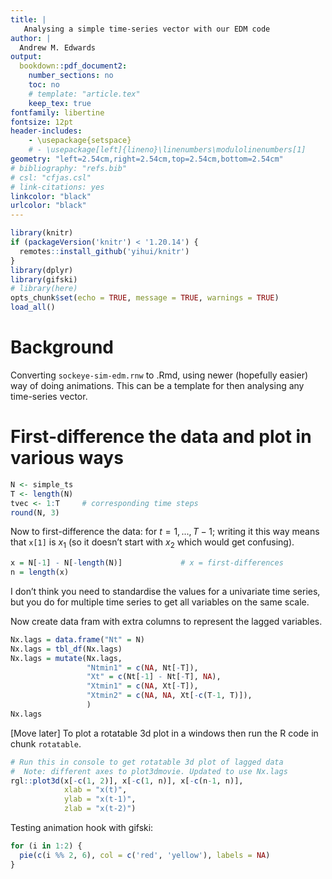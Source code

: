 ```yaml
---
title: |
   Analysing a simple time-series vector with our EDM code
author: |
  Andrew M. Edwards
output:
  bookdown::pdf_document2:
    number_sections: no
    toc: no
    # template: "article.tex"
    keep_tex: true
fontfamily: libertine
fontsize: 12pt
header-includes:
    - \usepackage{setspace}
    # - \usepackage[left]{lineno}\linenumbers\modulolinenumbers[1]
geometry: "left=2.54cm,right=2.54cm,top=2.54cm,bottom=2.54cm"
# bibliography: "refs.bib"
# csl: "cfjas.csl"
# link-citations: yes
linkcolor: "black"
urlcolor: "black"
---
```


<!-- To run:
  rmarkdown::render("analyse-simple-time-series.Rmd")
   or (probably) the knit button in RStudio -->

\begin{center}
\today
\end{center}


```r
library(knitr)
if (packageVersion('knitr') < '1.20.14') {
  remotes::install_github('yihui/knitr')
}
library(dplyr)
library(gifski)
# library(here)
opts_chunk$set(echo = TRUE, message = TRUE, warnings = TRUE)
load_all()
```

# Background

Converting `sockeye-sim-edm.rnw` to .Rmd, using newer (hopefully easier) way of
doing animations. This can be a template for then analysing any time-series vector.

# First-difference the data and plot in various ways

```r
N <- simple_ts
T <- length(N)
tvec <- 1:T     # corresponding time steps
round(N, 3)
```


Now to first-difference the data:
\begin{equation}
x_t = N_{t+1} - N_t
\end{equation}
for $t=1, ..., T-1$; writing it this way means that `x[1]` is $x_1$ (so it
doesn't start with $x_2$ which would get confusing).
```r
x = N[-1] - N[-length(N)]             # x = first-differences
n = length(x)
```

I don't think you need to standardise the values for a
univariate time series, but you do for multiple time series to get all variables
on the same scale.

Now create data fram with extra columns to represent the lagged variables.
```r
Nx.lags = data.frame("Nt" = N)
Nx.lags = tbl_df(Nx.lags)
Nx.lags = mutate(Nx.lags,
                 "Ntmin1" = c(NA, Nt[-T]),
                 "Xt" = c(Nt[-1] - Nt[-T], NA),
                 "Xtmin1" = c(NA, Xt[-T]),
                 "Xtmin2" = c(NA, NA, Xt[-c(T-1, T)]),
                 )
Nx.lags
```

[Move later] To plot a rotatable 3d plot in a windows then run the R code in chunk `rotatable`.


```r
# Run this in console to get rotatable 3d plot of lagged data
#  Note: different axes to plot3dmovie. Updated to use Nx.lags
rgl::plot3d(x[-c(1, 2)], x[-c(1, n)], x[-c(n-1, n)],
            xlab = "x(t)",
            ylab = "x(t-1)",
            zlab = "x(t-2)")
```


Testing animation hook with gifski:
```r
for (i in 1:2) {
  pie(c(i %% 2, 6), col = c('red', 'yellow'), labels = NA)
}
```




<!--

This is sockeye-sim-edm.rnw, gradually moving what I need to the uncommented
 .Rmd above:

require(rEDM)
require(rgl)                 # for plot3d
require(scatterplot3d)       # for scatterplot3d()

# require(knitr)             # Need to run before using knit command
source("../../functions.r")
source("SockeyeSim.r")
figwidth = 5.7 #*1.5
figheight = 7 # 6
png.res = 300         # png resolution
# sigma = 0                   # standard deviation of process noise -- needed
                            #  here for headings etc.

# Options for knitr
# cache=TRUE tells knitr to build all the plots into a cache directory
# which is defined here as knitr-cache/
# When the latex part is run, these plots will be inserted automatically.
# If you WANT TO REMAKE THE PLOTS, YOU MUST DELETE THIS DIRECTORY.
# If you don't, the cached plots from last time will be used.
opts_chunk$set(dev = 'pdf', # 'cairo_ps',
               # dev.args=list(type="cairo"),
               fig.path = 'knitr-cache/',
               # fig.dpi = png.res,  # think not to use for .pdf
               # fig.dpi = 96,
               fig.width = figwidth,
               fig.height = figheight,
               fig.align = 'center',
               echo = TRUE,         # same as .Snw was
               results = 'markup',
               comment = NA,
               prompt = TRUE,
               message = FALSE,
               warning = FALSE,
               cache = TRUE,
               cache.path = 'knitr-cache/',
               autodep = TRUE,
               error = FALSE)
@



<<settings, eval=TRUE, echo=TRUE, results='hide'>>=
late.num = 3
late.col = "red"
plot.end.N = 100   # length(N)
@



<<fig-setting, echo=FALSE, results='hide'>>=
plot.end.x = plot.end.N - 1   # length(x)
@

\begin{figure}[tp]
<<just-data, echo=FALSE, out.width='110%'>>=
# Use plotPanelMovie.df2() to just plot a modified final panel of the
#  movie (no EDM calcs, no cobwebbing). Keep late.col since useful.
plotPanelMovie.df2(Nx.lags = Nx.lags, "knitr-cache/justData.pdf",
          start = 1,
          end = plot.end.x,
          only.final.plot = TRUE,
          cobwebbing = FALSE,
          late.num = late.num,
          late.col = late.col,
          open.pdf = FALSE
          )
@
\caption{Before doing EDM, this shows the data in various ways:
   time series of $N_t$ and $x_t$,
   plus phase plots of $N_t$ vs $N_{t-1}$, $x_t$ vs $x_{t-1}$ (as used for $E=2$)
   and $x_t$ vs $x_{t-1}$ vs $x_{t-2}$ (as used for $E=3$).
   The last \Sexpr{late.num} points are in \Sexpr{late.col}, with the final
   one as a star.
   In the $x_t$ time series, the values of $x_t$ are also plotted in
   a vertical line (with $t<0$) which is the one-dimensional equivalent of
   a phase plot for $E=1$. Animated version (with EDM results) is in
   Figure~\ref{fig:panelMovie}.}
\end{figure}

\section{EDM: $\rho$ versus $E$ for two libraries and leave-one-out}

First library is half of the points, second is leave-one-out,
third is longer library of three-quarters of the points.

<<>>=
# Set range of E values (can extend based on the results if necessary) and tau
Erange = 1:10
tau=1
@

Half the points for the library:

<<echo=TRUE>>=
# Set up library and prediction. Try half the points for library:
half = round(n/2)
lib = c(1, half)
pred = c(half+1, n)

simplex.out = simplex(x, lib, pred, E = Erange, tau=tau)
simplex.out
@

Leave-one-out:
<<>>=
simplex.out2 = simplex(x, E = Erange, tau=tau)
simplex.out2
@

Larger library using three-quarters of the data:
<<>>=
larger = 1.5 * half
lib3 = c(1, larger)
pred3 = c(larger + 1, n)

simplex.out3 = simplex(x, lib3, pred3, E = Erange, tau=tau)
simplex.out3
@

<<rho-vs-E-settings, echo=FALSE, results='hide'>>=
cols = c("red", "blue", "green")
type1 = "o"
@


\begin{figure}[tp]
<<rho-vs-E, echo=FALSE, fig.height=figheight/1.5, fig.width=figwidth/1.5>>=
plot(simplex.out$E, simplex.out$rho,
     ylim = c(0,1),
     col = cols[1],
     type = type1,
     xlab = "Embedding Dimension (E)",
     ylab = "Forecast Skill (rho)"
     )
points(simplex.out2$E, simplex.out2$rho,
     col = cols[2],
     type = type1)
points(simplex.out3$E, simplex.out3$rho,
     col = cols[3],
     type = type1)
legend("bottomright", pch=1, c("library 1/2", "leave-one-out", "library 3/4"),
       col=cols, cex = 0.7)
@
\caption{Forecasting skill $\rho$ as a function of embedding
  dimension $E$ using library of \Sexpr{lib[1]}:\Sexpr{lib[2]} and prediction of
  \Sexpr{pred[1]}:\Sexpr{pred[2]}, or using leave-one-out, or using longer
  library of \Sexpr{lib3[1]}:\Sexpr{lib3[2]} (with prediction of
  \Sexpr{pred3[1]}:\Sexpr{pred3[2]}). Leave-one-out seems to give the
  `smoothest' kind of results -- others look a bit erratic but may be due
  to small numbers of predictions (predicting less values for the longer
  library, which may affect $\rho$).}
\label{fig:rho-vs-E}
\end{figure}

\subsection{Conclusion -- which library to go forward with}

So leave-one-out [check manually for new data sets since not automated]
gives the highest overall $\rho$, namely
$\rho=$\Sexpr{round(simplex.out2[which.max(simplex.out2[,"rho"]), "rho"], 3)}
with $E=$\Sexpr{simplex.out2[which.max(simplex.out2[,"rho"]), "E"]}.
So from now on just use that for the library setting.

\section{Extended results for the library that we're going forward with}


So the lagged sequence of data points (from Sugihara and May, 1990) is
$\{x_t, x_{t-\tau}, x_{t-2\tau}, ..., x_{t-(E-1)\tau} \}$ which for $E=1$
(and $\tau=1$) is just
$\{x_t\}$, and the idea is that you predict $x_{t+1}$.
% So you can't predict time step [not row] \Sexpr{pred[1]} (as you need the
% previous value and that is not available due to the value of {\tt pred}),
% i.e. $x_{\Sexpr{pred[1]}}$, but you can predict $x_{\Sexpr{pred[1]+1}}$.

More generally, you need $E$ values to make a point in $E$-dimensional space,
you form the
simplex of $E+1$ nearest neighbours from the library, and then project ahead
once to estimate where $x_{t+1}$ will likely end up.

% \subsection{Observations and predictions}

% <<echo=false, results=hide, eval=false>>=
% png("simp.png", height = figheight, width = 1.5*figwidth,
%    units = "in", res = png.res)
%plot(simp.E1$model_output$time, simp.E1$model_output$obs,
%     xlim = c(-10, n+10),
%     xlab = "Time",
%     ylab = "Value") # original data (minus first point)
%points(simp.E1$model_output$pred, pch=20, col=cols[1])
%points(simp.E3$model_output$pred, pch=20, col=cols[2])
%legend("bottomleft", pch=c(1, 20, 20),
%       c("data", "E=1 fit", "E=3 fit"),
%       col=c("black", cols))
%dev.off()
% @

% \onefigpng{simp}{Original observations (except first point and final ones)
% and the predicted ones
% (red). For $E=1$ there are Sexpr{sum(!is.na(simp.E1$model_output$pred))}
% predicted values;
% for the $E=3$ case there are
% Sexpr{sum(!is.na(simp.E3$model_output$pred))}. This is because {\tt pred is}
% c(\Sexpr{pred[1]}, \Sexpr{pred[2]}) and so there are \Sexpr{diff(pred)+1}
% values available to use for prediction but you need $E$ values before a
% predicted value; see text.}{6}

<<echo=FALSE, eval=FALSE>>=
#% rho.maybe =
#    cor(simp.E1$model_output$obs, simp.E1$model_output$pred, use="complete.obs")
#                                        # So this should be rho for E=1, and
#                                        #  presumably shows up in the stats
#                                        #  data.frame?
#rho.maybe
#simp.E1$stats$rho              # Good. This is also:
#
#simplex.out[1,"rho"]
#simplex.out[3,"rho"]

# So what does simplex() actually do???
# simplex  # not running
# I don't get what things like
#    model$set_time(time)
#    model$run()
#  do (though first presumably assigns model$set_time to be time?).
# Thinking that
#    model = new(LNLP)
#  is the key - LNLP seems to be a C++ compiled object by Hao Ye:
#   https://www.rdocumentation.org/packages/rEDM/versions/0.4.4/topics/LNLP
#
# So being already compiled means that we can't really delve into the details.
@

Figure~\ref{fig:rho-vs-E} already had some results for leave-one-out,
but doing from scratch here since need the extensive results with
all the predictions and observations
in order to make Figure~\ref{fig:panelMovie}.

<<leaveone>>=
leave.one = simplex(x, stats_only = FALSE)
summary(leave.one)
# results now (2019) in a data frame, where "model\_output" column is a data
# frame of the full results (used to be a list)
leave.one[1,]
# summary(leave.one[[1]]$model_output)
summary(leave.one[,"model_output"][[1]])  # New format
head(leave.one[,"model_output"][[1]])
tail(leave.one[,"model_output"][[1]])

# Note that first value of time is 2 in that, and in:
summary(leave.one[,"model_output"][[3]])  # New format
# (they should probably have kept time as each row), but that with E=3
# this one has 3 NaN's in the prediction column. Namely:
head(leave.one[,"model_output"][[3]])
# and
tail(leave.one[,"model_output"][[3]])
@

Okay, that makes sense. Now add extra columns to {\tt Nx.lags}, one for
each value of $E$ that we want to look at.

<<>>=
Evec = 1:5               # Values of E to look at; assumes these correspond
                         #  to elements of leave.one[[]]
# Also assuming that the results dataframe starts at time = 2 in first row.
#  If want to change that then have to edit the indexing in the following.
dim(Nx.lags)
head(Nx.lags)
tail(Nx.lags)
# Verify that the xt and obs agree, having worked out the shift
check1 = Nx.lags$"xt"
check2 = leave.one[,"model_output"][[3]]$obs
         # leave.one[[3]]$model_output$obs    # Just pick a value of E
length(check2)                                # One less because rEDM
                                              #  removes the first obs, maybe
                                              #  because you know that it can
                                              #  never be predicted.
check2 = c(NA, check2)
range(check2 - check1, na.rm=TRUE)
if(max(abs(range(check2 - check1, na.rm=TRUE))) > 0) stop("Check check2.")

rhoForE = vector()                    # rho corresponding to each E
for(j in 1:length(Evec))
  {
    new.col.name = paste0("xtPredEeq", Evec[j])
    Nx.lags = mutate(Nx.lags,
                     new = c(NA, leave.one[,"model_output"][[j]]$pred))
    names(Nx.lags)[names(Nx.lags) == "new"] = new.col.name
    rhoForE[j] =  leave.one[j, "rho"]  # leave.one[[j]]$stats[,"rho"]
  }

head(Nx.lags)
@

% **Edit code to plot $E$ vs $rho$. Not sure why I said that, as already done
%  in earlier calculations. I meant to do from Nx.lags. This is fine for now,
%  just not very general.

<<echo=FALSE, results='hide'>>=
## ----rho vs. E
##cols = c("red", "blue", "green")
# png("rho-vs-E-leaveone.png", height = figheight/1.5, width = figwidth/1.5,
#    units = "in", res = png.res)
# par(mar = c(4,4,1,1), mgp = c(2.5, 1, 0))
#plot(simplex.out$E, simplex.out$rho,
#     ylim = c(0,1),
#     col = cols[1],
#     xlab = "Embedding Dimension (E)",
#     ylab = "Forecast Skill (rho)"
#     )
#points(simplex.out2$E, simplex.out2$rho,
#     col = cols[2])
#points(simplex.out3$E, simplex.out3$rho,
#     col = cols[3])
#legend("bottomright", pch=1, c("library", "leave-one-out", "longer library"),
#       col=cols, cex = 0.7)
# dev.off()
@

% \onefigpng{rho-vs-E-leaveone}{Forecasting skill $\rho$ as a function of embedding
%  dimension $E$ using library of \Sexpr{lib[1]}:\Sexpr{lib[2]} and prediction of
%  \Sexpr{pred[1]}:\Sexpr{pred[2]}, or using leave-one-out, or using longer
%  library of \Sexpr{lib3[1]}:\Sexpr{lib3[2]} (with prediction of
%  \Sexpr{pred3[1]}:\Sexpr{pred3[2]}). Leave-one-out seems to give the
%  `smoothest' kind of results -- others look a bit erratic but may be due
%  to small numbers of predictions (predicting less values for the longer
%  library, which may affect $\rho$).}{4}


% Do animation this original way, else knitr creates one .pdf for each frame
<<eval=TRUE, echo=FALSE, results='hide'>>=
plotPanelMovie.df2(Nx.lags = Nx.lags, "knitr-cache/panelMovie.pdf",
          Evec = Evec, Ecols = c("orange", "blue", "green", "red", "black"),
          rhoForE = rhoForE, height = 1.4*figheight, width = 1.2*figwidth,
          end = plot.end.x,
          late.num = late.num,
          late.col = late.col
          )             #end = plot.end.x,
@
\begin{figure}
\begin{center}
\animategraphics[controls, width=1.2\linewidth]{2}{knitr-cache/panelMovie}{}{}
\end{center}
\caption{Animation of figures, showing time series of $N_t$ and $x_t$,
  phase plots of $N_t$ vs $N_{t-1}$, $x_t$ vs $x_{t-1}$ (as used for $E=2$)
  and $x_t$ vs $x_{t-1}$ vs $x_{t-2}$ (as used for $E=3$),
  and prediction of $x_t$ vs its observed value. The prediction
  uses the previous points $x_{t-E}$, $x_{t-E+1}$, ..., $x_{t-1}$, which is
  slightly different formulation to earlier explanation (for which we were
  predicting
  $x_{t+1}$). In the $x_t$ time series, the values of $x_t$ are also plotted in a
  vertical line (with $t<0$) which is the one-dimensional equivalent of
  a phase plot for $E=1$.
  \label{fig:panelMovie}}
\end{figure}



\clearpage


\section{Varying tp, the prediction horizon (how far ahead to forecast)}

Default for {\tt tp} is 1, but can make it a vector.
Using leave-one-out (code up to now had this with {\tt lib} and {\tt pred}).

<<>>=
tp.vec = 1:10
simp.tpE1 = simplex(x, E = 1, tp = tp.vec)
simp.tpE2 = simplex(x, E = 2, tp = tp.vec)
simp.tpE3 = simplex(x, E = 3, tp = tp.vec)
simp.tpE4 = simplex(x, E = 4, tp = tp.vec)
head(simp.tpE3)
@

Still not really quite sure what the {\tt const\_*} values are -- they are for
the `constant predictor', which I think is just a simple model (see Sugihara
and May 1990 -- it could be the autoregressive linear model mentioned in their
Fig.~4b).

\begin{figure}[tp]
<<vary-tp, echo=FALSE, fig.height=figheight/1.5, fig.width=figwidth/1.5>>=
plot(simp.tpE1$tp, simp.tpE1$rho,
     ylim = c(0,1),
     col = cols[1],
     pch = 20,
     type = "o",
     xlab = "Time to Prediction (tp)",
     ylab = "Forecast Skill (rho)")
points(simp.tpE2$tp, simp.tpE2$rho, type = "o")
points(simp.tpE3$tp, simp.tpE3$rho, type = "o",
     col = cols[2], pch=20)
points(simp.tpE4$tp, simp.tpE4$rho, type = "o",
     col = cols[3], pch=20)
legend("topright", pch=c(20, 1, 20), c("E=1", "E=2", "E=3", "E=4"),
       col=c(cols[1], "black", cols[2], cols[3]))
@
\caption{Forecast skill as a function of how far ahead we are
predicting. Best is clearly for $t_p = 1$, so sticking with that from now on.
Saved equivalent figure that used {\tt lib} and {\tt pred} as
{\tt vary-tp-lib-pred.png} -- that shows a general decline and then a
second peak (not as high) at roughtly $t_p = 7$ or $8$.
For $E=1$ and $2$ it also clearly has another peak at $t_p = 4$.}
\label{fig:vary-tp}
\end{figure}

\section{{\tt s\_map} function to test for nonlinearity}

\subsection{From Chang et al.~(2007)}

Based on understanding this better from Chang et al.~(2017)
`EDM for Beginners' paper (though I'm not sure their {\bf d} vectors are
actually vectors):

S-map technique uses a weighting function
$w({\bf d}) = \exp(- \theta {\bf d} /d_m)$
where ${\bf d}$ is a vector of the distance between the predictee and each
library point, $d_m$ is the mean distance of `all paired library points'
(presumably just the mean of d?) and $\theta$ is a parameter representing
the degree of nonlinearity.

So if $\theta = 0$, all library points have the same weight regardless of the
local state of the predictee, as $w({\bf d})=1$ so all point are equally
weighted, no matter how close they are to the predictee. This just reduces to a
linear autoregressive model of order $E$, because the model uses $E$-dimensions
and all data to predict the next point, which is what an autoregressive model
does.

If $\theta >0$ then the weights $w({\bf d})$ depend on the local state of
the predictee, i.e.~where you are in the state space. Thus you get different
predictions depending where you are, which is a `characteristic' of nonlinear
systems, hence they call the system `nonlinear'.

So $\theta = 0$ is not the same as simplex, which uses the $E+1$ nearest
neighbours (weighted equally); though see below where still haven't fully
figured this out.

So the process is meant to be:
\begin{itemize}
  \item use {\tt simplex()} to find the optimal $E$ (and here we've also compared
    leave-one-out to a couple of choices of library);
  \item use {\tt s\_{map}()} for that $E$ to find if $\theta > 0$ or not.
\end{itemize}

I think there's a built-in significance test to determine that last point.
So if $\theta = 0$ is best you would stick with simplex. Presumably
$\rho_{\tt simplex} > \rho_{{\tt smap~with~}\theta=0}$ (using obvious notation), as
{\tt simplex} uses $E+1$ nearest neighbours but {\tt s\_map} with $\theta=0$ uses
all neighbours (all points).
See below for some numbers.

\subsection{From Deyle et al.~(2013) Supp.~Info}

This seems to describe it better, with decent notation (except their {\bf B}
and {\bf C} are vectors not matrices, so would be better as {\bf b} and {\bf c}).

Now using theirs for another example.


\subsection{Determining the optimum $\theta$}

<<>>=
smap.E1 = s_map(x, E = 1)
smap.E2 = s_map(x, E = 2)
smap.E3 = s_map(x, E = 3)
smap.E4 = s_map(x, E = 4)
@

So for $E=3$, Figure~\ref{fig:rho-vs-theta} shows that $\rho$ has a peak though
need to look at the numbers to see exactly where:
<<echo=FALSE>>=
smap.E3$rho
# From ?s_map:
theta.vec.default = c(0, 1e-04, 3e-04, 0.001, 0.003, 0.01,
                      0.03, 0.1, 0.3, 0.5, 0.75, 1, 1.5, 2,
                      3, 4, 6, 8)
smap.E3.rho.max.ind = which.max(smap.E3$rho)
smap.E3.rho.max = smap.E3$rho[smap.E3.rho.max.ind]
smap.E3.rho.max.theta = theta.vec.default[smap.E3.rho.max.ind]
@
So $\rho$ has a maximum of \Sexpr{round(smap.E3.rho.max, 4)} which occurs at
$\theta =$\Sexpr{smap.E3.rho.max.theta}.

Could do a finer range of $\theta$ to hone in on the true peak (for any
publishable results), but this is good enough for now.

\begin{figure}[tp]
<<rho-vs-theta, echo=FALSE, fig.height=figheight/1.5, fig.width=figwidth/1.5>>=
plot(smap.E1$theta, smap.E1$rho,
     ylim = c(0,1),
     col = cols[1],
     pch = 20,
     type = "o",
     xlab = "Extent of nonlinearity (theta)",
     ylab = "Forecast Skill (rho)"
     )
points(smap.E2$theta, smap.E2$rho, type = "o")
points(smap.E3$theta, smap.E3$rho, type = "o",
     col = cols[2], pch=20)
points(smap.E4$theta, smap.E4$rho, type = "o",
     col = cols[3], pch=20)
legend("bottomright", pch=c(20, 1, 20, 20), c("E=1", "E=2", "E=3", "E=4"),
       col=c(cols[1], "black", cols[2], cols[3]))
@
\caption{Forecast skill as a function of
  nonlinearity ($\theta$). So $E=3$ is consistently the highest (like it was for
  {\tt simplex()}), which confirms that we'll use it going forwards.
  So $\rho$ has a maximum of \Sexpr{round(smap.E3.rho.max, 4)} which occurs at
  $\theta =$\Sexpr{smap.E3.rho.max.theta}.
  Kept the {\tt lib} and
  {\tt pred} version as {\tt rho-vs-theata-lib-pred.png}.}
\label{fig:rho-vs-theta}
\end{figure}


% See \href{https://github.com/andrew-edwards/edm-work/issues/1}{Issue \#1} for details concerning understanding. [now copied into text]

\subsection{Is the optimum $\theta$ signficantly better than $\theta=0$?}
Chang et al.~(2017) say `if the $\Delta\rho$ [maximum difference between $\rho$
  and $\rho_{\theta=0}$] is significantly different from the expectation of the
null model [$\rho_{\theta=0}$], the system is deemed nonlinear (see details in
Hsieh et al.~2005; Deyle et al.~2013).'. Deyle doesn't seem to give the actual
test (even in supp info), though does explain ideas in more detail. Hsieh et
al.~(2005) have $\Delta\rho$ being signficantly different to zero when
$p<0.05$ (their Table~2), though don't seem to explain exactly what the
statistical test was.

{\tt ?s\_map} says that in the output:

{\tt p\_val --  p-value that rho is significantly greater than 0 using Fisher's
                    z-transformation}

{\tt const\_p\_val -- the same but for the constant predictor}

But what we want is the $p$-value for $\Delta>0$.

We have the following (for optimal $\theta$):
<<>>=
smap.E3[smap.E3.rho.max.ind,]
@
and the {\tt const\_p\_val}'s (and the other {\tt const\_*} values) are the same for all $E$, which makes sense as
they're for the constant predictor:
<<>>=
smap.E3[,"const_p_val"]
@

So it's not exactly clear what test to do, so for now just assume the optimal
$\theta$ here is better.

Also, Deyle's Supp Info says
``With short time series, correlation is more sensitive
to outliers than MAE. Thus, we rely on MAE.'' which I don't think I've seen
elsehwere.

Have emailed Hao.

\subsection{Checking values of $\rho$ are consistent between methods}

In earlier iterations of this work we could not get the $\rho$ values to agree,
but realised that weren't exactly doing it correctly.

Expect that these should agree, since all for $E=1$:

<<>>=
# Original calculations, first component is E=1
simplex.out2$rho[1]
# tp=1, first component is tp=1
simp.tpE1$rho[1]
# Or just
simplex(x, E=1)$rho
# Use smap but define the num_neighbours to use and set E=1 and theta=0
smap.E1.neigh = s_map(x, num_neighbors = "E+1", E = 1, theta=0)
smap.E1.neigh$rho
@
But that does not agree with the others. Have reopened Issue \#1!
Also, {\tt num\_neighbours} does have an effect because leaving it out gives
a different answer (as expected):
<<>>=
smap.E1$rho[1]    #  = s_map(x, E = 1)
@
This is $>$ the {\tt simplex} $\rho$ values above, as expected and discussed
earlier.

***Keep trying to understand this***. It's related to Issue \# 1.

Look at the helpfile again -- see if can actually print out the intermediate
calculations of nearest neighbours etc. Would be helpful.

Have emailed Hao.

Haven't been updating the {\tt rEDM} package, but
\href{https://github.com/ha0ye/rEDM/commit/414ffd45181db52da506aa77ca91d03d546b276c}{this commit}
on their GitHub site updates `the variance calculations for s-map to use the
same procedure as simplex'. Though the extra details of the commit then say
`updated default {\tt num\_neighbors} for {\tt block\_lnlp} to depend on
selected method' which isn't quite the same thing (but seems to agree with
the actual change in the code).


\section{Testing some {\tt s\_map} options}

Had earlier done (for the optimal $E$)
<<smap.earlier>>=
# smap.E3 = s_map(x, E = e)
@
but haven't tried {\tt stats\_only = FALSE} and {\tt save\_smap\_coefficients
  = TRUE} yet.

\subsection{{\tt stats\_only = FALSE}}

<<smap.options1>>=
smap.E3.stats = s_map(x, E = 3, stats_only = FALSE)
@
now creates a data frame that contains data frames, one row for each value of $\theta$ that was tested (default theta vector
has length 18). Taking the one with the optimal $\theta$ (calculated above)
<<>>=
smap.E3.stats[smap.E3.rho.max.ind,]
@
% Note that {\tt Length} is the number of columns of each {\tt data.frame}, so
% don't want to print all of {\tt model\_output}:
<<>>=
head(smap.E3.stats[smap.E3.rho.max.ind, ]$model_output[[1]])
tail(smap.E3.stats[smap.E3.rho.max.ind, ]$model_output[[1]])
@

So, as expected, we can save the observed and predicted values. And $\rho$
agrees with that in the caption for Figure~\ref{fig:rho-vs-theta}.

\subsection{{\tt save\_smap\_coefficients = TRUE}}

<<smap.save1>>=
smap.E3.save = s_map(x, E = 3, stats_only = FALSE,
                     save_smap_coefficients = TRUE)
@
creates a list for each value of $\theta$ that was tested (default theta vector
has length 18). Taking the one with the optimal $\theta$ (calculated above)
<<>>=
smap.E3.save[smap.E3.rho.max.ind, ]
@
Presumably the only one different to {\tt smap.E3.stats} is the new one:

<<>>=
head(smap.E3.save[smap.E3.rho.max.ind, ]$smap_coefficients[[1]])
tail(smap.E3.save[smap.E3.rho.max.ind, ]$smap_coefficients[[1]])
@
plus now (2019) there are also lists of covariance matrices:
<<>>=
smap.E3.save[smap.E3.rho.max.ind, ]$smap_coefficient_covariances[[1]][[5]]
    # [[5]] just to show an example
@

Helpfile says that {\tt smap\_coefficients} is a `matrix of S-map coefficients'. Not sure why there
are four columns, presumably rows correspond to observations

Using $E=4$ should produce five $=E+1$ columns:
<<E4.save>>=
smap.E4.save = s_map(x, E = 4, stats_only = FALSE,
                     save_smap_coefficients = TRUE)
# head(smap.E4.save[smap.E3.rho.max.ind, ]$smap_coefficients) # shows all again
# head(smap.E4.save[smap.E3.rho.max.ind, "smap_coefficients"])# same, shows all again
head(smap.E4.save[smap.E3.rho.max.ind, "smap_coefficients"][[1]])   # List only
                                        # has one element, but need it
# head(smap.E4.save[[15]]$smap_coefficients)   # just pick same theta as above
@
So the first {\it three} rows are now {\tt NaN}, whereas for $E=3$ it was
only the first two. Think it's left off the first observation (as you can never
predict that), as earlier, for consistency. So for $E=1$ there should be no
{\tt NaN} rows at the start, and only two columns:
<<E1.save>>=
smap.E1.save = s_map(x, E = 1, stats_only = FALSE,
                     save_smap_coefficients = TRUE)
head(smap.E1.save[15, "smap_coefficients"][[1]])   # just pick same theta as above
@

I was somewhat expecting a square matrix, as each observation will appear
(with some weighting, depending on it's distance) in the prediction calculation
for each other observation. Though it's slightly more complicated, as each
observation in lagged space is an $E$-dimenstional vector. Using the $E=3$
again to
look for any repeated values (which will happen if these numbers are just the
original $X_t$):

<<>>=
coeffs = smap.E3.save[smap.E3.rho.max.ind, "smap_coefficients"][[1]]
length(coeffs)
dim(coeffs)
dim(unique(coeffs))  # Removes two repeated ones, which are just rows of
                     # NaN's. So no non-NaN ones.
@
So not just the original $X_t$ values, since using smap.

<<coeffs-summ>>=
summary(coeffs)
@
Hmmm.... so first and third columns are all negative, second almost is,
and fourth is almost all positive (but smaller in max magnitude than the others).

Tried printing them all to look for zeros, ones or patterns, but could not
see any.
<<coeffs-all, results='hide', echo=FALSE>>=
coeffs
@

I think that maybe this is all for just one predictee. We haven't specified it,
so maybe it's the final one?

\subsection{This may explain it}

Stick with $E=2$ for simplicity. Assume we're trying to predict the next point,
so start with the final observation. See if can replicate the results manually.

So use $E=2$. First need the $\theta$ that maximise $\rho$:
<<smap.E2a>>=
smap.E2.rho.max.ind = which.max(smap.E2$rho)
smap.E2.rho.max = smap.E2$rho[smap.E2.rho.max.ind]
smap.E2.rho.max.theta = theta.vec.default[smap.E2.rho.max.ind]

smap.E2.save = s_map(x, E = 2, stats_only = FALSE,
                     save_smap_coefficients = TRUE)
E2.opt = smap.E2.save[smap.E2.rho.max.ind,]     # optimal E=2 results
E2.opt$params

head(E2.opt[, "model_output"][[1]])
         # Does not include first x since never predictable:
head(x)
tail(E2.opt[, "model_output"][[1]])   # Has predicted the final x.
tail(x)
length(x)
@

Makes sense so far. So expect that the coefficients correspond to trying to
predict the {\tt next} value, for which we have no observation to compare to
(though maybe not -- see Deyle example).

<<smap.E2b>>=
E2.opt.coeff = E2.opt[,"smap_coefficients"][[1]]
head(E2.opt.coeff)
tail(E2.opt.coeff)
# E2.opt$stats
@
From earlier text (though Deyle notation is better):
S-map technique uses a weighting function
$w({\bf d}) = \exp(- \theta {\bf d} /d_m)$
where ${\bf d}$ is a vector of the distance between the predictee and each
library point, $d_m$ is the mean distance of `all paired library points'
(presumably just the mean of d?) and $\theta$ is a parameter representing
the degree of nonlinearity.

[This subject area needs better notation as it's fiddly and really just a lot of
book-keeping.]

So we first need the $\{x_t, x_{t-1}\}$ pairs.
<<x.lags>>=
x.lags = select(Nx.lags, xt, xtmin1)
x.lags
@
Each row corresponds to $t$, row 100 has no $x_t$ since no $N_{t+1}$:
<<x.lags2>>=
tail(x.lags)
@

So going to make a prediction based on the final $\{x_t, x_{t-1}\}$ pair, which
is
<<final.pair>>=
final.pair = as.numeric(x.lags[nrow(x.lags)-1,])
@
So {\bf d} is a distance \emph{vector}, not a Euclidean (or similar) scalar
distance -- can be close by in one direction but not the other?

From 2017 (think this is what led to my simpler example that helped find the bug
in the package - so better off just looking at that again):
**Should redo just sticking with Deyle notation. So not checking this onwards,
but will do a manual {\tt simplex()} example based on Deyle notation, and then a
similar manual {\tt s\_map()} example, which can use some of this code.

Confused now as to whether $d$ is a vector (as in Chang et al.) or a scalar
(as in Sugihara 1994 where the methods are originally developed). So do both.


Need to calculate a $d_1$ and a $d_2$, and also a {\tt dscalar} as I think maybe
it should be scalar, I think just as (also making time explicit)
<<dcalc>>=
x.lags = mutate(x.lags,
                d1 = abs(final.pair[1] - xt),
                d2 = abs(final.pair[2] - xtmin1),
                time = 1:nrow(x.lags),
                dscalar = sqrt(d1^2 + d2^2))
x.lags = select(x.lags, time, xt, xtmin1, d1, d2, dscalar)
x.lags
tail(x.lags)
@

Now remove the two rows with NA's:
<<x.lags3>>=
x.lags.d = filter(x.lags, !is.na(xt), !is.na(xtmin1))
x.lags.d
tail(x.lags.d)
@

Assume that we {\bf won't} want the final row of that, but leave in for now.
Take it out if results seem close to the {\tt s\_map} output but not quite exact.

<<dm>>=
dm = mean(x.lags.d$dscalar)
d1m = mean(x.lags.d$d1)
d2m = mean(x.lags.d$d2)
dm
d1m
d2m
x.lags.d = mutate(x.lags.d,
                  w1 = exp(- smap.E2.rho.max.theta * d1 /d1m),
                  w2 = exp(- smap.E2.rho.max.theta * d2 /d2m),
                  wscalar = exp(- smap.E2.rho.max.theta * dscalar /dm),
                  w1xt = w1 * xt,
                  w2xtmin1 = w2 * xtmin1,
                  wsc.xt = wscalar * xt,
                  wsc.xtmin1 = wscalar * xtmin1
                 )
select(x.lags.d, d1, d2, w1, w2, w1xt, w2xtmin1)    # Using w1, w2
select(x.lags.d, dscalar, wscalar,  wsc.xt, wsc.xtmin1)  # Using wscalar
@
So, do any of those data frames look similar to:
<<smap.coeff.again>>=
head(E2.opt.coeff)
mean(E2.opt.coeff[,1], na.rm=TRUE)
mean(E2.opt.coeff[,2], na.rm=TRUE)
sum(E2.opt.coeff[,1], na.rm=TRUE)
sum(E2.opt.coeff[,2], na.rm=TRUE)
@

Check that, and then go through Supp Info of Chang et al. Maybe move onto
multivariate series as that may help explain some of this.

Page 16 of Chang et al. Supp Info uses {\tt smap\_coefficients}, and says that
the first columns are partial derivatives and the final is the intercept (that is
for multivariate embedding of a four-species model (ignoring fifth species).
Means of coefficents (above) are not quite zero.

\subsection{Does {\tt s\_map()} make a simple prediction?}

Still not clear if {\tt s\_map()} actually gives you the prediction for the next
value, or you have to work it out by redoing an {\tt s\_map()} call with the
optimal $E$ and $\theta$ that have just been worked out, and then {\tt lib} of
all the data, and {\tt pred} of just the final value?

Think this is the same for {\tt simplex()} though I never actually went back and
did that.

\clearpage

\subsection{C code from {\tt rEDM} GitHub site}

Not sure if this will be helpful, but maybe.
On {\tt rEDM} GitHub site, {\tt rEDM/src/forecast\_machine.cpp} has {\tt C++}
code:

{\tt
  if(SAVE\_SMAP\_COEFFICIENTS)

    \{

      smap\_coefficients.assign(num\_vectors, vec(data\_vectors[0].size()+1, qnan));

    \}

    smap\_prediction(0, which\_pred.size());

    const\_prediction(0, which\_pred.size());

    return;
  }


\section{Save results}
<<>>=
save(list=ls(), file="sockeye-sim-edm.Rdata")
@
\end{document}

-->

